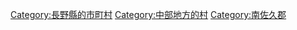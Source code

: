 {{Commonscat|Minamimaki, Nagano}}
{{Catmore}}

{{DEFAULTSORT:Minamimaki}}
[[Category:長野縣的市町村|Category:長野縣的市町村]]
[[Category:中部地方的村|Category:中部地方的村]]
[[Category:南佐久郡|Category:南佐久郡]]